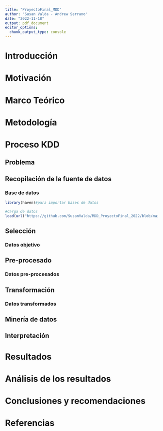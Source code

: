 ```yaml
---
title: "ProyectoFinal_MDD"
author: "Susan Valda - Andrew Serrano"
date: "2022-11-18"
output: pdf_document
editor_options: 
  chunk_output_type: console
---
```


# Introducción

# Motivación

# Marco Teórico

# Metodología

# Proceso KDD

## Problema

## Recopilación de la fuente de datos
### Base de datos

```r
library(haven)#para importar bases de datos

#Carga de datos
load(url("https://github.com/SusanValda/MDD_ProyectoFinal_2022/blob/main/enna.RData?raw=true"))

```

## Selección
### Datos objetivo

## Pre-procesado

### Datos pre-procesados

## Transformación
### Datos transformados

## Minería de datos

## Interpretación

# Resultados

# Análisis de los resultados

# Conclusiones y recomendaciones

# Referencias
